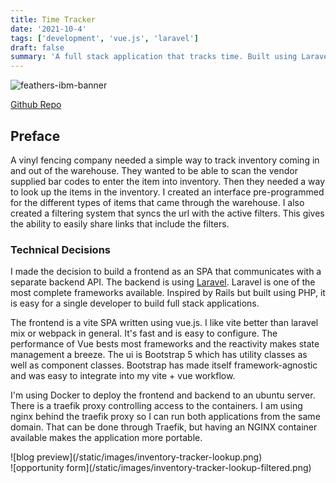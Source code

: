 ```yaml
---
title: Time Tracker
date: '2021-10-4'
tags: ['development', 'vue.js', 'laravel']
draft: false
summary: 'A full stack application that tracks time. Built using Laravel with a separate Vue SPA.'
---
```


![feathers-ibm-banner](/static/images/inventory-tracker-scanning.png)

[Github Repo](https://github.com/bskimball/inventory-tracker)

## Preface

A vinyl fencing company needed a simple way to track inventory coming in and out of the warehouse. They wanted to be
able to scan the vendor supplied bar codes to enter the item into inventory. Then they needed a way to look up the
items in the inventory. I created an interface pre-programmed for the different types of items that came through the
warehouse. I also created a filtering system that syncs the url with the active filters. This gives the ability to
easily share links that include the filters.

### Technical Decisions

I made the decision to build a frontend as an SPA that communicates with a separate backend API. The backend is
using [Laravel](https://laravel.com/). Laravel is one of the most complete frameworks available. Inspired by Rails
but built using PHP, it is easy for a single developer to build full stack applications.

The frontend is a vite SPA written using vue.js. I like vite better than laravel mix or webpack in general. It's
fast and is easy to configure. The performance of Vue bests most frameworks and the reactivity makes state
management a breeze. The ui is Bootstrap 5 which has utility classes as well as component classes. Bootstrap has
made itself framework-agnostic and was easy to integrate into my vite + vue workflow.

I'm using Docker to deploy the frontend and backend to an ubuntu server. There is a traefik proxy controlling access
to the containers. I am using nginx behind the traefik proxy so I can run both applications from the same domain.
That can be done through Traefik, but having an NGINX container available makes the application more portable.

<div className="flex space-x-8">
  <div>![blog preview](/static/images/inventory-tracker-lookup.png)</div>
  <div>![opportunity form](/static/images/inventory-tracker-lookup-filtered.png)</div>
</div>
